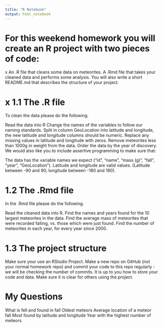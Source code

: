 ```yaml
---
title: "R Notebook"
output: html_notebook
---
```


# For this weekend homework you will create an R project with two pieces of code:

x An .R file that cleans some data on meteorites.
A .Rmd file that takes your cleaned data and performs some analysis.
You will also write a short README.md that describes the structure of your project.

# x 1.1 The .R file
To clean the data please do the following.

Read the data into R
Change the names of the variables to follow our naming standards.
Split in column GeoLocation into latitude and longitude, the new latitude and longitude columns should be numeric.
Replace any missing values in latitude and longitude with zeros.
Remove meteorites less than 1000g in weight from the data.
Order the data by the year of discovery.
We would also like you to include assertive programming to make sure that:

The data has the variable names we expect (“id”, “name”, “mass (g)”, “fall”, “year”, “GeoLocation”).
Latitude and longitude are valid values. (Latitude between -90 and 90, longitude between -180 and 180).


# 1.2 The .Rmd file
In the .Rmd file please do the following.

Read the cleaned data into R.
Find the names and years found for the 10 largest meteorites in the data.
Find the average mass of meteorites that were recorded falling, vs. those which were just found.
Find the number of meteorites in each year, for every year since 2000.

# 1.3 The project structure
Make sure your use an RStudio Project.
Make a new repo on GitHub (not your normal homework repo) and commit your code to this repo regularly - we will be checking the number of commits.
It is up to you how to store your code and data. Make sure it is clear for others using the project.

# My Questions
What is fell and found in fall
Oldest meteors
Average location of a meteor fall
Most found by latitude and longitude
Year with the highest number of meteors